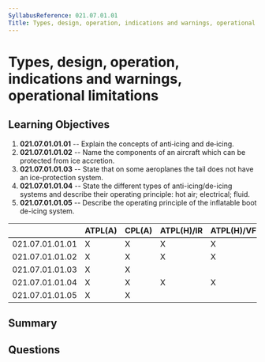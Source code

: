 ```yaml
---
SyllabusReference: 021.07.01.01
Title: Types, design, operation, indications and warnings, operational limitations
---
```


# Types, design, operation, indications and warnings, operational limitations

## Learning Objectives

1. **021.07.01.01.01** -- Explain the concepts of anti‑icing and de‑icing.
2. **021.07.01.01.02** -- Name the components of an aircraft which can be
   protected from ice accretion.
3. **021.07.01.01.03** -- State that on some aeroplanes the tail does not have an
   ice-protection system.
4. **021.07.01.01.04** -- State the different types of anti-icing/de-icing systems
   and describe their operating principle: hot air; electrical; fluid.
5. **021.07.01.01.05** -- Describe the operating principle of the inflatable boot
   de-icing system.

|                 | ATPL(A) | CPL(A) | ATPL(H)/IR | ATPL(H)/VFR | CPL(H) | IR  | CBIR(A) |
| --------------- | ------- | ------ | ---------- | ----------- | ------ | --- | ------- |
| 021.07.01.01.01 | X       | X      | X          | X           | X      |     |         |
| 021.07.01.01.02 | X       | X      | X          | X           | X      |     |         |
| 021.07.01.01.03 | X       | X      |            |             |        |     |         |
| 021.07.01.01.04 | X       | X      | X          | X           | X      |     |         |
| 021.07.01.01.05 | X       | X      |            |             |        |     |         |

## Summary

## Questions
